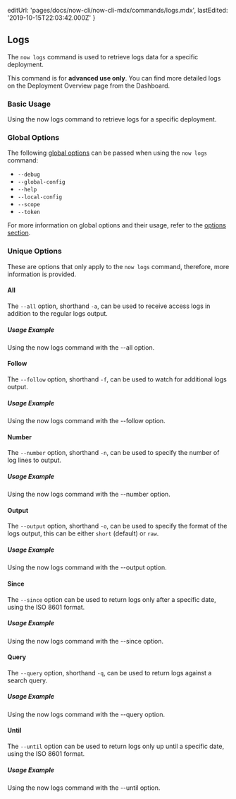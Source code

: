 
  editUrl: 'pages/docs/now-cli/now-cli-mdx/commands/logs.mdx',
  lastEdited: '2019-10-15T22:03:42.000Z'
}

## Logs

The `now logs` command is used to retrieve logs data for a specific deployment.

<Note type="warning">
  This command is for <b>advanced use only</b>. You can find more detailed logs
  on the Deployment Overview page from the <OrgName /> Dashboard.
</Note>

### Basic Usage

<Snippet dark text="now logs [deployment-url]" />
<Caption>Using the <InlineCode>now logs</InlineCode> command to retrieve logs for a specific deployment.</Caption>

### Global Options

The following [global options](#options) can be passed when using the `now logs` command:

- `--debug`
- `--global-config`
- `--help`
- `--local-config`
- `--scope`
- `--token`

For more information on global options and their usage, refer to the [options section](#options).

### Unique Options

These are options that only apply to the `now logs` command, therefore, more information is provided.

#### All

The `--all` option, shorthand `-a`, can be used to receive access logs in addition to the regular logs output.

##### Usage Example

<Snippet dark text="now logs --all" />
<Caption>Using the <InlineCode>now logs</InlineCode> command with the <InlineCode>--all</InlineCode> option.</Caption>

#### Follow

The `--follow` option, shorthand `-f`, can be used to watch for additional logs output.

##### Usage Example

<Snippet dark text="now logs --follow" />
<Caption>Using the <InlineCode>now logs</InlineCode> command with the <InlineCode>--follow</InlineCode> option.</Caption>

#### Number

The `--number` option, shorthand `-n`, can be used to specify the number of log lines to output.

##### Usage Example

<Snippet dark text="now logs --number 10" />
<Caption>Using the <InlineCode>now logs</InlineCode> command with the <InlineCode>--number</InlineCode> option.</Caption>

#### Output

The `--output` option, shorthand `-o`, can be used to specify the format of the logs output, this can be either `short` (default) or `raw`.

##### Usage Example

<Snippet dark text="now logs --output raw" />
<Caption>Using the <InlineCode>now logs</InlineCode> command with the <InlineCode>--output</InlineCode> option.</Caption>

#### Since

The `--since` option can be used to return logs only after a specific date, using the ISO 8601 format.

##### Usage Example

<Snippet dark text="now logs --since 2019-09-04T07:05:43+00:00" />
<Caption>Using the <InlineCode>now logs</InlineCode> command with the <InlineCode>--since</InlineCode> option.</Caption>

#### Query

The `--query` option, shorthand `-q`, can be used to return logs against a search query.

##### Usage Example

<Snippet dark text="now logs --query foo" />
<Caption>Using the <InlineCode>now logs</InlineCode> command with the <InlineCode>--query</InlineCode> option.</Caption>

#### Until

The `--until` option can be used to return logs only up until a specific date, using the ISO 8601 format.

##### Usage Example

<Snippet dark text="now logs --until 2019-09-04T07:05:43+00:00" />
<Caption>Using the <InlineCode>now logs</InlineCode> command with the <InlineCode>--until</InlineCode> option.</Caption>

